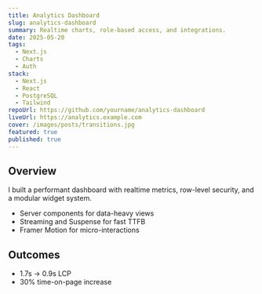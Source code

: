 ```yaml
---
title: Analytics Dashboard
slug: analytics-dashboard
summary: Realtime charts, role-based access, and integrations.
date: 2025-05-20
tags:
  - Next.js
  - Charts
  - Auth
stack:
  - Next.js
  - React
  - PostgreSQL
  - Tailwind
repoUrl: https://github.com/yourname/analytics-dashboard
liveUrl: https://analytics.example.com
cover: /images/posts/transitions.jpg
featured: true
published: true
---
```


## Overview
I built a performant dashboard with realtime metrics, row-level security, and a modular widget system.

- Server components for data-heavy views
- Streaming and Suspense for fast TTFB
- Framer Motion for micro-interactions

## Outcomes
- 1.7s → 0.9s LCP
- 30% time-on-page increase
